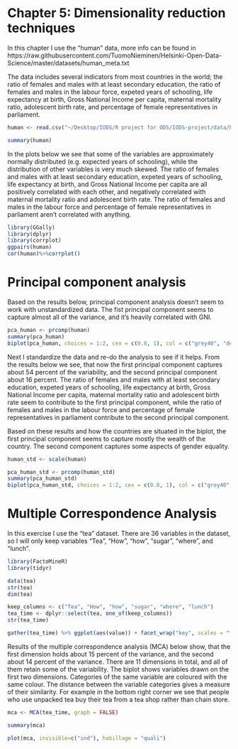 # Chapter 5: Dimensionality reduction techniques

In this chapter I use the "human" data, more info can be found in https://raw.githubusercontent.com/TuomoNieminen/Helsinki-Open-Data-Science/master/datasets/human_meta.txt

The data includes several indicators from most countries in the world; the ratio of females and males with at least secondary education, the ratio of females and males in the labour force, expeted years of schooling, life expectancy at birth, Gross National Income per capita, maternal mortality ratio, adolescent birth rate, and percentage of female representatives in parliament.
```r
human <- read.csv("~/Desktop/IODS/R project for ODS/IODS-project/data/human.csv", row.names = 1)

summary(human)
```

In the plots below we see that some of the variables are approximately normally distributed (e.g. expected years of schooling), while the distribution of other variables is very much skewed. The ratio of females and males with at least secondary education, expeted years of schooling, life expectancy at birth, and Gross National Income per capita are all positively correlated with each other, and negatively correlated with maternal mortality ratio and adolescent birth rate. The ratio of females and males in the labour force and percentage of female representatives in parliament aren't correlated with anything.

```r
library(GGally)
library(dplyr)
library(corrplot)
ggpairs(human)
cor(human)%>%corrplot()
```

# Principal component analysis

Based on the results below, principal component analysis doesn't seem to work with unstandardized data. The fist principal component seems to capture almost all of the variance, and it's heavily correlated with GNI.

```r
pca_human <- prcomp(human)
summary(pca_human)
biplot(pca_human, choices = 1:2, cex = c(0.8, 1), col = c("grey40", "deeppink2"))
```

Next I standardize the data and re-do the analysis to see if it helps. From the results below we see, that now the first principal component captures about 54 percent of the variability, and the second principal component about 16 percent. The ratio of females and males with at least secondary education, expeted years of schooling, life expectancy at birth, Gross National Income per capita, maternal mortality ratio and adolescent birth rate seem to contribute to the first principal component, while the ratio of females and males in the labour force and percentage of female representatives in parliament contribute to the second principal component.

Based on these results and how the countries are situated in the biplot, the first principal component seems to capture mostly the wealth of the country. The second component captures some aspects of gender equality.

```r
human_std <- scale(human)

pca_human_std <- prcomp(human_std)
summary(pca_human_std)
biplot(pca_human_std, choices = 1:2, cex = c(0.8, 1), col = c("grey40", "deeppink2"))
```

# Multiple Correspondence Analysis 

In this exercise I use the "tea" dataset. There are 36 variables in the dataset, so I will only keep variables "Tea", "How", "how", "sugar", "where", and "lunch".

```r
library(FactoMineR)
library(tidyr)

data(tea)
str(tea)
dim(tea)

keep_columns <- c("Tea", "How", "how", "sugar", "where", "lunch")
tea_time <- dplyr::select(tea, one_of(keep_columns))
str(tea_time)

gather(tea_time) %>% ggplot(aes(value)) + facet_wrap("key", scales = "free") + geom_bar() + theme(axis.text.x = element_text(angle = 45, hjust = 1, size = 8))
```

Results of the multiple correspondence analysis (MCA) below show, that the first dimension holds about 15 percent of the variance, and the second about 14 percent of the variance. There are 11 dimensions in total, and all of them retain some of the variability. The biplot shows variables drawn on the first two dimensions. Categories of the same variable are coloured with the same colour. The distance between the variable categories gives a measure of their similarity. For example in the bottom right corner we see that people who use unpacked tea buy their tea from a tea shop rather than chain store.

```r
mca <- MCA(tea_time, graph = FALSE)

summary(mca)

plot(mca, invisible=c("ind"), habillage = "quali")

```
